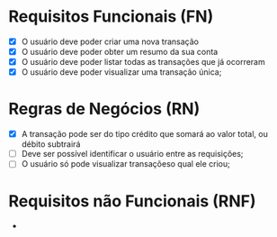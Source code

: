 # Requisitos Funcionais (FN)

- [X] O usuário deve poder criar uma nova transação
- [X] O usuário deve poder obter um resumo da sua conta
- [X] O usuário deve poder listar todas as transações que já ocorreram
- [X] O usuário deve poder visualizar uma transação única;

# Regras de Negócios (RN)

- [X] A transação pode ser do tipo crédito que somará ao valor total, ou débito subtrairá
- [ ] Deve ser possível identificar o usuário entre as requisições;
- [ ] O usuário só pode visualizar transaçõeso qual ele criou;

# Requisitos não Funcionais (RNF)

-